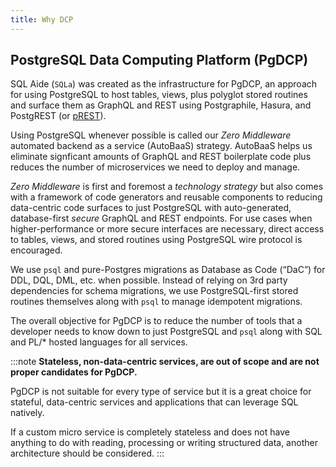 ```yaml
---
title: Why DCP
---
```


## PostgreSQL Data Computing Platform (PgDCP)

SQL Aide (`SQLa`) was created as the infrastructure for PgDCP, an approach for
using PostgreSQL to host tables, views, plus polyglot stored routines and
surface them as GraphQL and REST using Postgraphile, Hasura, and PostgREST (or
[pREST](https://github.com/prest/prest)).

Using PostgreSQL whenever possible is called our _Zero Middleware_ automated
backend as a service (AutoBaaS) strategy. AutoBaaS helps us eliminate signficant
amounts of GraphQL and REST boilerplate code plus reduces the number of
microservices we need to deploy and manage.

_Zero Middleware_ is first and foremost a _technology strategy_ but also comes
with a framework of code generators and reusable components to reducing
data-centric code surfaces to just PostgreSQL with auto-generated,
database-first _secure_ GraphQL and REST endpoints. For use cases when
higher-performance or more secure interfaces are necessary, direct access to
tables, views, and stored routines using PostgreSQL wire protocol is encouraged.

We use `psql` and pure-Postgres migrations as Database as Code (“DaC”) for DDL,
DQL, DML, etc. when possible. Instead of relying on 3rd party dependencies for
schema migrations, we use PostgreSQL-first stored routines themselves along with
`psql` to manage idempotent migrations.

The overall objective for PgDCP is to reduce the number of tools that a
developer needs to know down to just PostgreSQL and `psql` along with SQL and
PL/* hosted languages for all services.

:::note
**Stateless, non-data-centric services, are out of scope and are not proper
candidates for PgDCP.**

PgDCP is not suitable for every type of service but it is a great choice for
stateful, data-centric services and applications that can leverage SQL natively.

If a custom micro service is completely stateless and does not have anything to
do with reading, processing or writing structured data, another architecture
should be considered.
:::
